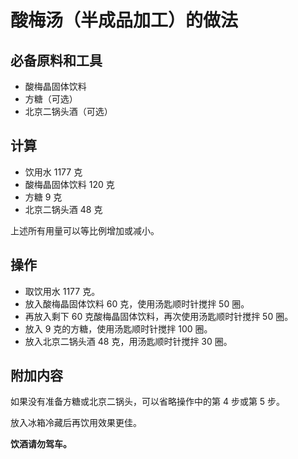 # 酸梅汤（半成品加工）的做法

## 必备原料和工具

- 酸梅晶固体饮料
- 方糖（可选）
- 北京二锅头酒（可选）

## 计算

- 饮用水 1177 克
- 酸梅晶固体饮料 120 克
- 方糖 9 克
- 北京二锅头酒 48 克

上述所有用量可以等比例增加或减小。

## 操作

- 取饮用水 1177 克。
- 放入酸梅晶固体饮料 60 克，使用汤匙顺时针搅拌 50 圈。
- 再放入剩下 60 克酸梅晶固体饮料，再次使用汤匙顺时针搅拌 50 圈。
- 放入 9 克的方糖，使用汤匙顺时针搅拌 100 圈。
- 放入北京二锅头酒 48 克，用汤匙顺时针搅拌 30 圈。

## 附加内容

如果没有准备方糖或北京二锅头，可以省略操作中的第 4 步或第 5 步。

放入冰箱冷藏后再饮用效果更佳。

**饮酒请勿驾车。**


